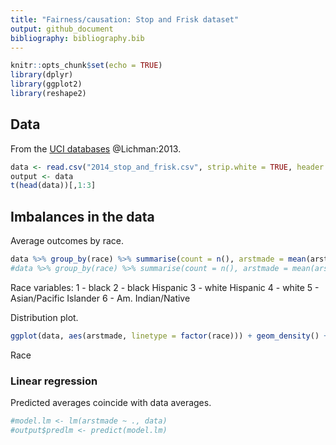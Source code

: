 ```yaml
---
title: "Fairness/causation: Stop and Frisk dataset"
output: github_document
bibliography: bibliography.bib
---
```


```r
knitr::opts_chunk$set(echo = TRUE)
library(dplyr)
library(ggplot2)
library(reshape2)
```

## Data

From the [UCI databases](https://archive.ics.uci.edu/ml/machine-learning-databases/adult/adult.names) @Lichman:2013. 

```r
data <- read.csv("2014_stop_and_frisk.csv", strip.white = TRUE, header = TRUE)
output <- data
t(head(data))[,1:3]
```

## Imbalances in the data

Average outcomes by race.

```r
data %>% group_by(race) %>% summarise(count = n(), arstmade = mean(arstmade))
#data %>% group_by(race) %>% summarise(count = n(), arstmade = mean(arstmade))
```

Race variables:
1 - black
2 - black Hispanic
3 - white Hispanic
4 - white
5 - Asian/Pacific Islander
6 - Am. Indian/Native


Distribution plot.

```r
ggplot(data, aes(arstmade, linetype = factor(race))) + geom_density() + theme_bw()
```
Race 

### Linear regression

Predicted averages coincide with data averages.

```r
#model.lm <- lm(arstmade ~ ., data)
#output$predlm <- predict(model.lm)
```
